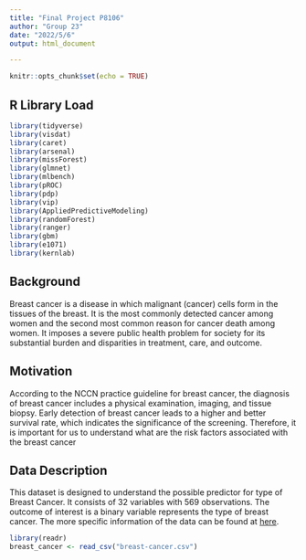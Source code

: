 ```yaml
---
title: "Final Project P8106"
author: "Group 23"
date: "2022/5/6"
output: html_document

---
```


```r
knitr::opts_chunk$set(echo = TRUE)
```

## R Library Load
```r
library(tidyverse)
library(visdat)
library(caret)
library(arsenal)
library(missForest)
library(glmnet)
library(mlbench)
library(pROC)
library(pdp)
library(vip)
library(AppliedPredictiveModeling)
library(randomForest)
library(ranger)
library(gbm)
library(e1071)
library(kernlab)
```

## Background
Breast cancer is a disease in which malignant (cancer) cells form in the tissues of the breast. It is the most commonly detected cancer among women and the second most common reason for cancer death among women. It imposes a severe public health problem for society for its substantial burden and disparities in treatment, care, and outcome. 

## Motivation
According to the NCCN practice guideline for breast cancer, the diagnosis of breast cancer includes a physical examination, imaging, and tissue biopsy. Early detection of breast cancer leads to a higher and better survival rate, which indicates the significance of the screening. Therefore, it is important for us to understand what are the risk factors associated with the breast cancer

## Data Description
This dataset is designed to understand the possible predictor for type of Breast Cancer. It consists of 32 variables with 569 observations. The outcome of interest is a binary variable represents the type of breast cancer. The more specific information of the data can be found at [here](https://www.kaggle.com/datasets/yasserh/breast-cancer-dataset?resource=download).
```r
library(readr)
breast_cancer <- read_csv("breast-cancer.csv")
```






